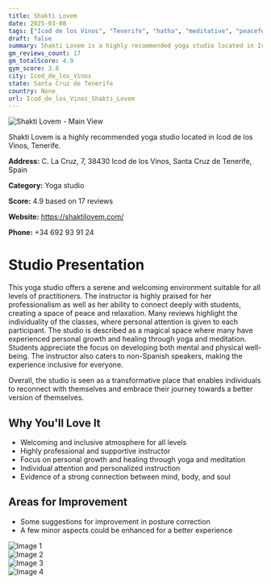 ```yaml
---
title: Shakti Lovem
date: 2025-03-08
tags: ["Icod de los Vinos", "Tenerife", "hatha", "meditative", "peaceful atmosphere", "inclusive", "Icod de los Vinos"]  
draft: false
summary: Shakti Lovem is a highly recommended yoga studio located in Icod de los Vinos, Tenerife.
gm_reviews_count: 17
gm_totalScore: 4.9
gym_score: 3.8
city: Icod_de_los_Vinos
state: Santa Cruz de Tenerife
country: None
url: Icod_de_los_Vinos_Shakti_Lovem
---
```


<div className="aspect-[16/9] relative my-8">
  <img 
    src="https://lh5.googleusercontent.com/p/AF1QipM6nE3hGualjJPhKd8yyc_vPQ-T0RnwhJaGE4yo=w1920-h1080-k-no"
    alt="Shakti Lovem - Main View"
    className="object-cover absolute inset-0 w-full h-full rounded-lg"
  />
</div>

Shakti Lovem is a highly recommended yoga studio located in Icod de los Vinos, Tenerife.

**Address:** C. La Cruz, 7, 38430 Icod de los Vinos, Santa Cruz de Tenerife, Spain

**Category:** Yoga studio

**Score:** 4.9 based on 17 reviews

**Website:** https://shaktilovem.com/

**Phone:** +34 692 93 91 24

# Studio Presentation

This yoga studio offers a serene and welcoming environment suitable for all levels of practitioners. The instructor is highly praised for her professionalism as well as her ability to connect deeply with students, creating a space of peace and relaxation. Many reviews highlight the individuality of the classes, where personal attention is given to each participant. The studio is described as a magical space where many have experienced personal growth and healing through yoga and meditation. Students appreciate the focus on developing both mental and physical well-being. The instructor also caters to non-Spanish speakers, making the experience inclusive for everyone.

Overall, the studio is seen as a transformative place that enables individuals to reconnect with themselves and embrace their journey towards a better version of themselves.

## Why You'll Love It

- Welcoming and inclusive atmosphere for all levels
- Highly professional and supportive instructor
- Focus on personal growth and healing through yoga and meditation
- Individual attention and personalized instruction
- Evidence of a strong connection between mind, body, and soul

## Areas for Improvement

- Some suggestions for improvement in posture correction
- A few minor aspects could be enhanced for a better experience

<div className="grid grid-cols-1 xl:grid-cols-2 gap-4 my-8">
<div className="aspect-[4/3] relative"><img src="https://lh3.googleusercontent.com/p/AF1QipPf2V6joDULSAloeGu6VoYDwcDQcTa8PZhzbww6=w1920-h1080-k-no" alt="Image 1" className="object-cover absolute inset-0 w-full h-full rounded-lg" /></div>
<div className="aspect-[4/3] relative"><img src="https://lh5.googleusercontent.com/p/AF1QipNCP1XKmcQfeJl3o6y4IZ3qMecKnKtLe-SnOXXW=w1920-h1080-k-no" alt="Image 2" className="object-cover absolute inset-0 w-full h-full rounded-lg" /></div>
<div className="aspect-[4/3] relative"><img src="https://lh5.googleusercontent.com/p/AF1QipNw6n2GhsddnPNJlAXH6JTKLVBtFTKMRqweY4Dr=w1920-h1080-k-no" alt="Image 3" className="object-cover absolute inset-0 w-full h-full rounded-lg" /></div>
<div className="aspect-[4/3] relative"><img src="https://lh5.googleusercontent.com/p/AF1QipPeDdwnM9JwbiGoOKO_9fPRhZEdESRDlMSECr1V=w1920-h1080-k-no" alt="Image 4" className="object-cover absolute inset-0 w-full h-full rounded-lg" /></div>
</div>